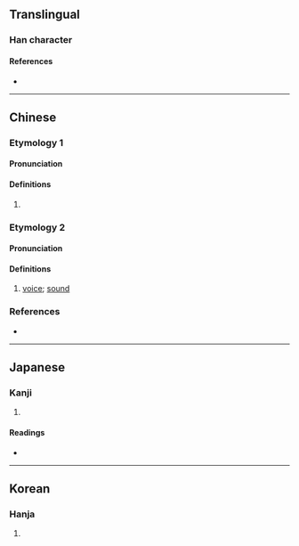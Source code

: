 {{character info/new}}
==Translingual==

===Han character===
{{Han char|rn=30|rad=口|as=12|sn=15|four=|canj=RHDW|ids=⿰口番}}

====References====
* {{Han ref|kx=0208.070|dkj=04287|dj=0431.040|hdz=10685.090|uh=5643|ud=22083}}

----

==Chinese==

===Etymology 1===
{{zh-forms|alt=𡃓}}

====Pronunciation====
{{zh-pron
|c=bo3
|cat=part
}}

====Definitions====
{{zh-hanzi}}

# {{lb|zh|Cantonese}} {{n-g|Final particle used to assert something.}}

===Etymology 2===
{{zh-forms}}

====Pronunciation====
{{zh-pron
|m=fān
|cat=n
}}

====Definitions====
{{zh-hanzi}}

# {{zh-obsolete}} [[voice]]; [[sound]]

===References===
* {{R:twedu|C01428}}

----

==Japanese==

===Kanji===
{{ja-kanji|grade=|rs=口12}}

# {{defn|lang=ja|sort=口12}}

====Readings====
* {{ja-readings|on=[[はん]] (han), [[ぼん]] (bon)|kun=[[こえ]] (koe)}}

----

==Korean==

===Hanja===
{{ko-hanja|hangeul=건|rv=eon|mr=ŏn}}

# {{defn|lang=ko|sort=口12}}